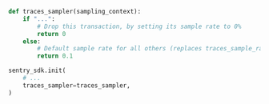 ```python
def traces_sampler(sampling_context):
    if "...":
        # Drop this transaction, by setting its sample rate to 0%
        return 0
    else:
        # Default sample rate for all others (replaces traces_sample_rate)
        return 0.1

sentry_sdk.init(
    # ...
    traces_sampler=traces_sampler,
)
```
